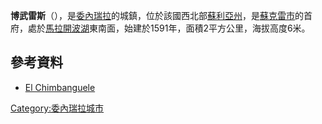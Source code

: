 '''博武雷斯'''（{{lang-es|Bobures}}），是[[委內瑞拉|委內瑞拉]]的城鎮，位於該國西北部[[蘇利亞州|蘇利亞州]]，是[[蘇克雷市_(蘇利亞州)|蘇克雷市]]的首府，處於[[馬拉開波湖|馬拉開波湖]]東南面，始建於1591年，面積2平方公里，海拔高度6米。

==參考資料==
* [https://web.archive.org/web/20090304062211/http://www.ub.es/hvirt/expo/pepe/index.htm El Chimbanguele]

{{Venezuela-geo-stub}}
[[Category:委內瑞拉城市|Category:委內瑞拉城市]]